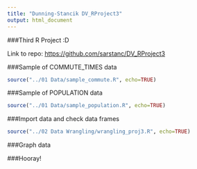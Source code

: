 ```yaml
---
title: "Dunning-Stancik DV_RProject3"
output: html_document
---
```



###Third R Project :D

Link to repo:
<https://github.com/sarstanc/DV_RProject3>

###Sample of COMMUTE_TIMES data
```r
source("../01 Data/sample_commute.R", echo=TRUE)
```

###Sample of POPULATION data
```r
source("../01 Data/sample_population.R", echo=TRUE)
```

###Import data and check data frames
```r
source("../02 Data Wrangling/wrangling_proj3.R", echo=TRUE)
```

###Graph data


###Hooray!